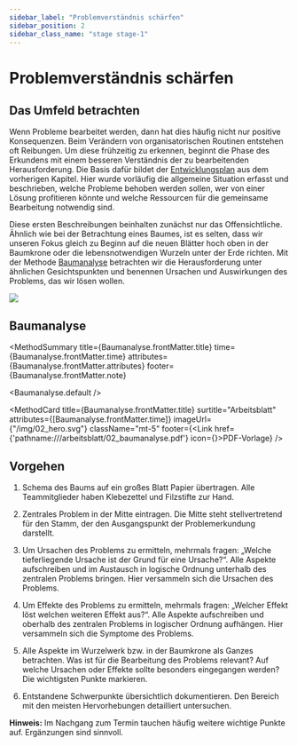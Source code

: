 ```yaml
---
sidebar_label: "Problemverständnis schärfen"
sidebar_position: 2
sidebar_class_name: "stage stage-1"
---
```



# Problemverständnis schärfen

## Das Umfeld betrachten

Wenn Probleme bearbeitet werden, dann hat dies häufig nicht nur positive Konsequenzen. Beim Verändern von organisatorischen Routinen entstehen oft Reibungen. Um diese frühzeitig zu erkennen, beginnt die Phase des Erkundens mit einem besseren Verständnis der zu bearbeitenden Herausforderung. Die Basis dafür bildet der [Entwicklungsplan](/buch/vorbereiten/unternehmung-beginnen#entwicklungsplan) aus dem vorherigen Kapitel. Hier wurde vorläufig die allgemeine Situation erfasst und beschrieben, welche Probleme behoben werden sollen, wer von einer Lösung profitieren könnte und welche Ressourcen für die gemeinsame Bearbeitung notwendig sind.

Diese ersten Beschreibungen beinhalten zunächst nur das Offensichtliche. Ähnlich wie bei der Betrachtung eines Baumes, ist es selten, dass wir unseren Fokus gleich zu Beginn auf die neuen Blätter hoch oben in der Baumkrone oder die lebensnotwendigen Wurzeln unter der Erde richten. Mit der Methode [Baumanalyse](#baumanalyse) betrachten wir die Herausforderung unter ähnlichen Gesichtspunkten und benennen Ursachen und Auswirkungen des Problems, das wir lösen wollen.

<img src="/img/02_das_umfeld_betrachten.svg" className="w-64 mx-auto h-auto" aria-hidden />

## Baumanalyse

<MethodSummary
  title={Baumanalyse.frontMatter.title}
  time={Baumanalyse.frontMatter.time}
  attributes={Baumanalyse.frontMatter.attributes}
  footer={Baumanalyse.frontMatter.note}
>
  <Baumanalyse.default />
</MethodSummary>

<MethodCard
  title={Baumanalyse.frontMatter.title}
  surtitle="Arbeitsblatt"
  attributes={[Baumanalyse.frontMatter.time]}
  imageUrl={"/img/02_hero.svg"}
  className="mt-5"
  footer={<Link href={'pathname:///arbeitsblatt/02_baumanalyse.pdf'} icon={<EditIcon className="w-3 h-3 text-inherit" />}>PDF-Vorlage</Link>}
/>

## Vorgehen

1. Schema des Baums auf ein großes Blatt Papier übertragen. Alle Teammitglieder haben Klebezettel und Filzstifte zur Hand.

2. Zentrales Problem in der Mitte eintragen. Die Mitte steht stellvertretend für den Stamm, der den Ausgangspunkt der Problemerkundung darstellt.

3. Um Ursachen des Problems zu ermitteln, mehrmals fragen: „Welche tieferliegende Ursache ist der Grund für eine Ursache?“. Alle Aspekte aufschreiben und im Austausch in logische Ordnung unterhalb des zentralen Problems bringen. Hier versammeln sich die Ursachen des Problems.

4. Um Effekte des Problems zu ermitteln, mehrmals fragen: „Welcher Effekt löst welchen weiteren Effekt aus?“. Alle Aspekte aufschreiben und oberhalb des zentralen Problems in logischer Ordnung aufhängen. Hier versammeln sich die Symptome des Problems.

5. Alle Aspekte im Wurzelwerk bzw. in der Baumkrone als Ganzes betrachten. Was ist für die Bearbeitung des Problems relevant? Auf welche Ursachen oder Effekte sollte besonders eingegangen werden? Die wichtigsten Punkte markieren.

6. Entstandene Schwerpunkte übersichtlich dokumentieren. Den Bereich mit den meisten Hervorhebungen detailliert untersuchen.

<Hint><b>Hinweis:</b> Im Nachgang zum Termin tauchen häufig weitere wichtige Punkte auf. Ergänzungen sind sinnvoll.</Hint>
